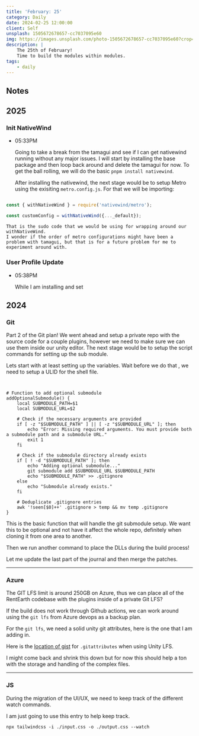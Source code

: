 ```yaml
---
title: 'February: 25'
category: Daily
date: 2024-02-25 12:00:00
client: Self
unsplash: 1505672678657-cc7037095e60
img: https://images.unsplash.com/photo-1505672678657-cc7037095e60?crop=entropy&cs=srgb&fm=jpg&ixid=MnwzNjM5Nzd8MHwxfHJhbmRvbXx8fHx8fHx8fDE2ODE3NDg2ODY&ixlib=rb-4.0.3&q=85
description: |
    The 25th of February!
    Time to build the modules within modules.
tags:
    - daily
---
```


## Notes


## 2025

### Init NativeWind

-   05:33PM

    Going to take a break from the tamagui and see if I can get nativewind running without any major issues.
    I will start by installing the base package and then loop back around and delete the tamagui for now.
    To get the ball rolling, we will do the basic `pnpm install nativewind`.

    After installing the nativewind, the next stage would be to setup Metro using the exisiting `metro.config.js`.
    For that we will be importing:

```ts

const { withNativeWind } = require('nativewind/metro');

const customConfig = withNativeWind({..._default});

```

    That is the sudo code that we would be using for wrapping around our withNativeWind.
    I wonder if the order of metro configurations might have been a problem with tamagui, but that is for a future problem for me to experiment around with.

### User Profile Update

-   05:38PM

    While I am installing and set

## 2024


### Git

Part 2 of the Git plan! We went ahead and setup a private repo with the source code for a couple plugins, however we need to make sure we can use them inside our unity editor.
The next stage would be to setup the script commands for setting up the sub module.

Lets start with at least setting up the variables. Wait before we do that , we need to setup a ULID for the shell file.

```shell


# Function to add optional submodule
addOptionalSubmodule() {
    local SUBMODULE_PATH=$1
    local SUBMODULE_URL=$2

    # Check if the necessary arguments are provided
    if [ -z "$SUBMODULE_PATH" ] || [ -z "$SUBMODULE_URL" ]; then
        echo "Error: Missing required arguments. You must provide both a submodule path and a submodule URL."
        exit 1
    fi

    # Check if the submodule directory already exists
    if [ ! -d "$SUBMODULE_PATH" ]; then
        echo "Adding optional submodule..."
        git submodule add $SUBMODULE_URL $SUBMODULE_PATH
        echo "$SUBMODULE_PATH" >> .gitignore
    else
        echo "Submodule already exists."
    fi

    # Deduplicate .gitignore entries
    awk '!seen[$0]++' .gitignore > temp && mv temp .gitignore
}

```

This is the basic function that will handle the git submodule setup.
We want this to be optional and not have it affect the whole repo, definitely when cloning it from one area to another.

Then we run another command to place the DLLs during the build process!

Let me update the last part of the journal and then merge the patches.



---


### Azure

The GIT LFS limit is around 250GB on Azure, thus we can place all of the RentEarth codebase with the plugins inside of a private Git LFS?

If the build does not work through Github actions, we can work around using the `git lfs` from Azure devops as a backup plan.

For the `git lfs`, we need a solid unity git attributes, here is the one that I am adding in.

Here is the [location of gist](https://gist.github.com/Srfigie/77b5c15bc5eb61733a74d34d10b3ed87) for `.gitattributes` when using Unity LFS.

I might come back and shrink this down but for now this should help a ton with the storage and handling of the complex files.


---


### JS

During the migration of the UI/UX, we need to keep track of the different watch commands.

I am just going to use this entry to help keep track.

```shell
npx tailwindcss -i ./input.css -o ./output.css --watch
```